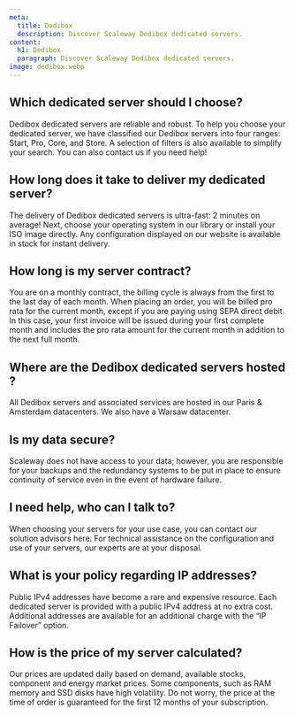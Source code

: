 ```yaml
---
meta:
  title: Dedibox
  description: Discover Scaleway Dedibox dedicated servers.
content:
  h1: Dedibox
  paragraph: Discover Scaleway Dedibox dedicated servers.
image: dedibox.webp
---
```


## Which dedicated server should I choose?
Dedibox dedicated servers are reliable and robust. To help you choose your dedicated server, we have classified our Dedibox servers into four ranges: Start, Pro, Core, and Store. A selection of filters is also available to simplify your search. You can also contact us if you need help!

## How long does it take to deliver my dedicated server?
The delivery of Dedibox dedicated servers is ultra-fast: 2 minutes on average! Next, choose your operating system in our library or install your ISO image directly. Any configuration displayed on our website is available in stock for instant delivery.

## How long is my server contract?
You are on a monthly contract, the billing cycle is always from the first to the last day of each month. When placing an order, you will be billed pro rata for the current month, except if you are paying using SEPA direct debit. In this case, your first invoice will be issued during your first complete month and includes the pro rata amount for the current month in addition to the next full month.

## Where are the Dedibox dedicated servers hosted ?
All Dedibox servers and associated services are hosted in our Paris & Amsterdam datacenters. We also have a Warsaw datacenter.


## Is my data secure?
Scaleway does not have access to your data; however, you are responsible for your backups and the redundancy systems to be put in place to ensure continuity of service even in the event of hardware failure.

## I need help, who can I talk to?
When choosing your servers for your use case, you can contact our solution advisors here. For technical assistance on the configuration and use of your servers, our experts are at your disposal.

## What is your policy regarding IP addresses?
Public IPv4 addresses have become a rare and expensive resource. Each dedicated server is provided with a public IPv4 address at no extra cost. Additional addresses are available for an additional charge with the “IP Failover” option.

## How is the price of my server calculated?
Our prices are updated daily based on demand, available stocks, component and energy market prices. Some components, such as RAM memory and SSD disks have high volatility. Do not worry, the price at the time of order is guaranteed for the first 12 months of your subscription.